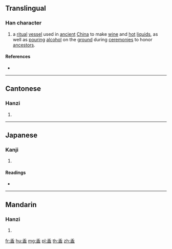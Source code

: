 {{character info/new}}
==Translingual==

===Han character===
{{Han char|rn=108|rad=皿|as=05|sn=10|four=20101|canj=HDBT|ids=⿱禾皿}}

# a [[ritual]] [[vessel]] used in [[ancient]] [[China]] to make [[wine]] and [[hot]] [[liquid]]s, as well as [[pour]]ing [[alcohol]] on the [[ground]] during [[ceremonies]] to honor [[ancestor]]s.

====References====
* {{Han ref|kx=0793.110|dkj=22965|dj=1208.120|hdz=42560.020|uh=76C9|ud=30409|bh=D2CC|bd=53964}}

----

==Cantonese==

===Hanzi===
{{yue-hanzi|jyut=[[wo4]], [[wo6]]|y=wo4, wo6}}

# {{defn|lang=yue|sort=皿05}}

----

==Japanese==

===Kanji===
{{ja-kanji|grade=|rs=皿05}}

# {{defn|lang=ja|sort=皿05}}

====Readings====
* {{ja-readings|on=[[か]] (ka), [[わ]] (wa)|kun=[[ととのえる]] (totonoeru)|nanori=}}

----

==Mandarin==

===Hanzi===
{{cmn-hanzi|pin=[[hé]] ([[he2]])|wg=ho<sup>2</sup>}}

# {{defn|lang=cmn|sort=皿05}}

[[fr:盉]]
[[hu:盉]]
[[mg:盉]]
[[pl:盉]]
[[th:盉]]
[[zh:盉]]